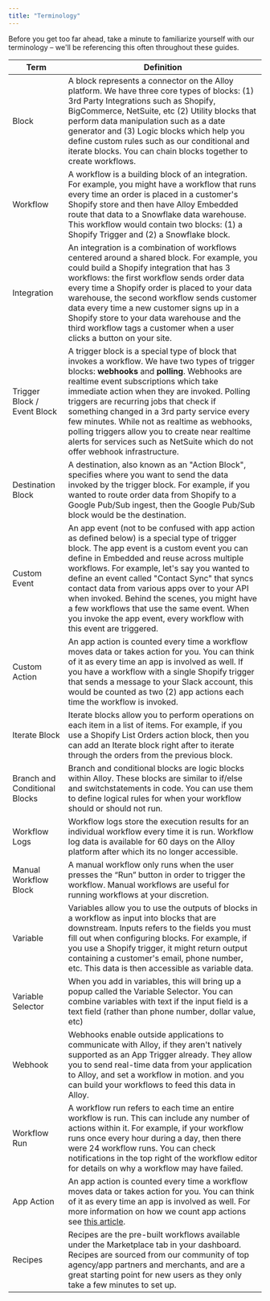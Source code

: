 ```yaml
---
title: "Terminology"
---
```


Before you get too far ahead, take a minute to familiarize yourself with our terminology – we'll be referencing this often throughout these guides.

| Term                          | Definition                                                                                                                                                                                                                                                                                                                                                                                                                                                                                                              |
| ----------------------------- | ----------------------------------------------------------------------------------------------------------------------------------------------------------------------------------------------------------------------------------------------------------------------------------------------------------------------------------------------------------------------------------------------------------------------------------------------------------------------------------------------------------------------- |
| Block                         | A block represents a connector on the Alloy platform. We have three core types of blocks: (1) 3rd Party Integrations such as Shopify, BigCommerce, NetSuite, etc (2) Utility blocks that perform data manipulation such as a date generator and (3) Logic blocks which help you define custom rules such as our conditional and iterate blocks. You can chain blocks together to create workflows.                                                                                                                      |
| Workflow                      | A workflow is a building block of an integration. For example, you might have a workflow that runs every time an order is placed in a customer's Shopify store and then have Alloy Embedded route that data to a Snowflake data warehouse. This workflow would contain two blocks: (1) a Shopify Trigger and (2) a Snowflake block.                                                                                                                                                                                     |
| Integration                   | An integration is a combination of workflows centered around a shared block. For example, you could build a Shopify integration that has 3 workflows: the first workflow sends order data every time a Shopify order is placed to your data warehouse, the second workflow sends customer data every time a new customer signs up in a Shopify store to your data warehouse and the third workflow tags a customer when a user clicks a button on your site.                                                            |
| Trigger Block / Event Block   | A trigger block is a special type of block that invokes a workflow. We have two types of trigger blocks: **webhooks** and **polling**. Webhooks are realtime event subscriptions which take immediate action when they are invoked. Polling triggers are recurring jobs that check if something changed in a 3rd party service every few minutes. While not as realtime as webhooks, polling triggers allow you to create near realtime alerts for services such as NetSuite which do not offer webhook infrastructure. |
| Destination Block             | A destination, also known as an "Action Block", specifies where you want to send the data invoked by the trigger block. For example, if you wanted to route order data from Shopify to a Google Pub/Sub ingest, then the Google Pub/Sub block would be the destination.                                                                                                                                                                                                                                                 |
| Custom Event                  | An app event (not to be confused with app action as defined below) is a special type of trigger block. The app event is a custom event you can define in Embedded and reuse across multiple workflows. For example, let's say you wanted to define an event called "Contact Sync" that syncs contact data from various apps over to your API when invoked. Behind the scenes, you might have a few workflows that use the same event. When you invoke the app event, every workflow with this event are triggered.      |
| Custom Action                 | An app action is counted every time a workflow moves data or takes action for you. You can think of it as every time an app is involved as well. If you have a workflow with a single Shopify trigger that sends a message to your Slack account, this would be counted as two (2) app actions each time the workflow is invoked.                                                                                                                                                                                       |
| Iterate Block                 | Iterate blocks allow you to perform operations on each item in a list of items. For example, if you use a Shopify List Orders action block, then you can add an Iterate block right after to iterate through the orders from the previous block.                                                                                                                                                                                                                                                                        |
| Branch and Conditional Blocks | Branch and conditional blocks are logic blocks within Alloy. These blocks are similar to if/else and switchstatements in code. You can use them to define logical rules for when your workflow should or should not run.                                                                                                                                                                                                                                                                                                |
| Workflow Logs                 | Workflow logs store the execution results for an individual workflow every time it is run. Workflow log data is available for 60 days on the Alloy platform after which its no longer accessible.                                                                                                                                                                                                                                                                                                                       |
| Manual Workflow Block         | A manual workflow only runs when the user presses the “Run” button in order to trigger the workflow. Manual workflows are useful for running workflows at your discretion.                                                                                                                                                                                                                                                                                                                                              |
| Variable                      | Variables allow you to use the outputs of blocks in a workflow as input into blocks that are downstream. Inputs refers to the fields you must fill out when configuring blocks. For example, if you use a Shopify trigger, it might return output containing a customer's email, phone number, etc. This data is then accessible as variable data.                                                                                                                                                                      |
| Variable Selector             | When you add in variables, this will bring up a popup called the Variable Selector. You can combine variables with text if the input field is a text field (rather than phone number, dollar value, etc)                                                                                                                                                                                                                                                                                                                |
| Webhook                       | Webhooks enable outside applications to communicate with Alloy, if they aren't natively supported as an App Trigger already. They allow you to send real-time data from your application to Alloy, and set a workflow in motion. and you can build your workflows to feed this data in Alloy.                                                                                                                                                                                                                           |
| Workflow Run                  | A workflow run refers to each time an entire workflow is run. This can include any number of actions within it. For example, if your workflow runs once every hour during a day, then there were 24 workflow runs. You can check notifications in the top right of the workflow editor for details on why a workflow may have failed.                                                                                                                                                                                   |
| App Action                    | An app action is counted every time a workflow moves data or takes action for you. You can think of it as every time an app is involved as well. For more information on how we count app actions see [this article](/docs/calculating-app-actions).                                                                                                                                                                                                                                                                    |
| Recipes                       | Recipes are the pre-built workflows available under the Marketplace tab in your dashboard. Recipes are sourced from our community of top agency/app partners and merchants, and are a great starting point for new users as they only take a few minutes to set up.                                                                                                                                                                                                                                                     |
